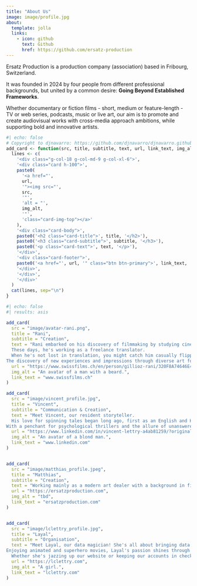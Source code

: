 ```yaml
---
title: "About Us"
image: image/profile.jpg
about:
  template: jolla
  links:
    - icon: github
      text: Github
      href: https://github.com/ersatz-production
---
```


Ersatz Production is a production company (association) based in Fribourg, Switzerland.

It was founded in 2024 by four people from different professional backgrounds, but united by a common desire: **Going Beyond Established Frameworks**.

Whether documentary or fiction films - short, medium or feature-length - TV or web series, podcasts, music or live art, our aim is to promote and create audiovisual works with cross-media approach ambitions, while supporting bold and innovative artists.


```r
#| echo: false
# Copyright to djnavarro: https://github.com/djnavarro/djnavarro.github.io/blob/main/index.qmd
add_card <- function(src, title, subtitle, text, url, link_text, img_alt) {
  lines <- c(
    '<div class="g-col-18 g-col-md-9 g-col-xl-6">',
    '<div class="card h-100">',
    paste0(
      '<a href="', 
      url, 
      '"><img src="', 
      src, 
      '"',
      'alt = "',
      img_alt,
      '"',
      'class="card-img-top"></a>'
    ),
    '<div class="card-body">',
    paste0('<h2 class="card-title">', title, '</h2>'),
    paste0('<h3 class="card-subtitle">', subtitle, '</h3>'),
    paste0('<p class="card-text">', text, '</p>'),
    '</div>',
    '<div class="card-footer">',
    paste0('<a href="', url, '" class="btn btn-primary">', link_text, '</a>'),
    '</div>',
    '</div>',
    '</div>'
  )
  cat(lines, sep="\n")
}
```

::: grid
```r
#| echo: false
#| results: asis

add_card(
  src = "image/avatar-rani.png",
  title = "Rani", 
  subtitle = "Creation",
  text = "Rani embarked on his discovery of filmmaking by studying cinema in Seoul, South Korea. 
  These days, he's working as a freelance translator. 
  When he's not lost in translation, you might catch him casually flipping through literary and philosophical works, trying in vain to make sense of them, or tinkering on the piano or on his computer, making up music – or noise, depending on who you ask. And when the day winds down, he's all about gaming into the wee hours of the night.
The discovery of new experiences and impressions through diverse art forms and media is what interests Rani and what he wishes to convey through his own works.",
  url = "https://www.swissfilms.ch/en/person/gillioz-rani/320F8A74646E41718A8CB4BD0C32B79A",
  img_alt = "An avatar of a man with a beard.",
  link_text = "www.swissfilms.ch"
)

add_card(
  src = "image/vincent_profile.jpg",
  title = "Vincent", 
  subtitle = "Communication & Creation",
  text = "Meet Vincent, our resident storyteller. 
  His love for spinning tales began long ago, first as an English and History teacher, where he wove narratives into every lesson. But Vincent didn't stop there; he took his storytelling prowess to the airwaves, crafting podcasts designed to be both educational and entertaining.
With a penchant for psychological thrillers and the allure of unanswered questions, Vincent is an avid consumer of cultural media.",
  url = "https://www.linkedin.com/in/vincent-lettry-a4ab81259/?originalSubdomain=ch",
  img_alt = "An avatar of a blond man.",
  link_text = "www.linkedin.com"
)


add_card(
  src = "image/matthias_profile.jpeg",
  title = "Matthias", 
  subtitle = "Creation",
  text = "Working mainly as a modern art dealer with a background in filmaking, ranging from film analysis to screenwriting as well as acting, Matthias' intend is to merge his array of skills for the benefit of helping the creation of original works, free of conventions and pre-made ideas.",
  url = "https://ersatzproduction.com",
  img_alt = "tbd",
  link_text = "ersatzproduction.com"
)


add_card(
  src = "image/lclettry_profile.jpg",
  title = "Layal", 
  subtitle = "Organisation",
  text = "Meet Layal, our data magician! She's all about bringing data to life with a dash of creativity and a sprinkle of magic. 
Enjoying animated and superhero movies, Layal's passion shines through in her work as a data scientist and econometrician.
  Whether she's jazzing up our website or keeping our accounts in check, Layal's got the knack for making things look good and run smoothly.",
  url = "https://lclettry.com",
  img_alt = "A girl.",
  link_text = "lclettry.com"
)
```
:::



<!-- verification -->

<a rel="me" style="display:none" href="https://github.com/ersatz-production">Hidden link used to verify my account on GitHub</a>